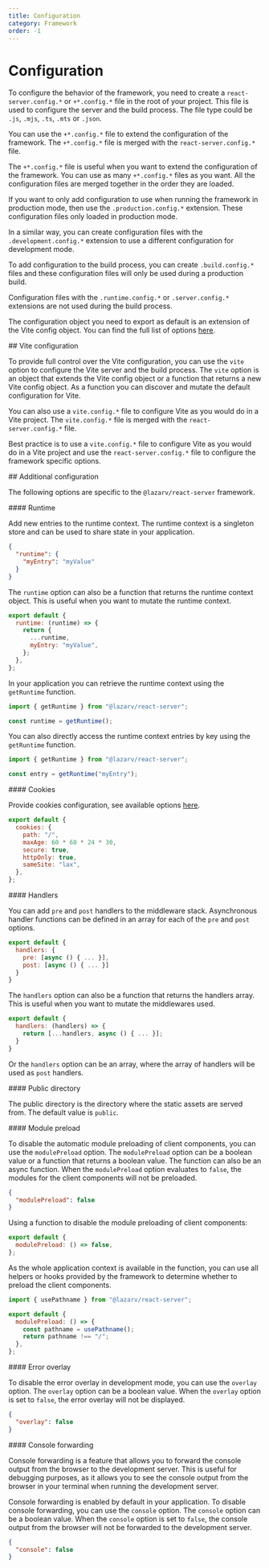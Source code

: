 ```yaml
---
title: Configuration
category: Framework
order: -1
---
```



# Configuration

To configure the behavior of the framework, you need to create a `react-server.config.*` or `+*.config.*` file in the root of your project. This file is used to configure the server and the build process. The file type could be `.js`, `.mjs`, `.ts`, `.mts` or `.json`.

You can use the `+*.config.*` file to extend the configuration of the framework. The `+*.config.*` file is merged with the `react-server.config.*` file.

The `+*.config.*` file is useful when you want to extend the configuration of the framework. You can use as many `+*.config.*` files as you want. All the configuration files are merged together in the order they are loaded.

If you want to only add configuration to use when running the framework in production mode, then use the `.production.config.*` extension. These configuration files only loaded in production mode.

In a similar way, you can create configuration files with the `.development.config.*` extension to use a different configuration for development mode.

To add configuration to the build process, you can create `.build.config.*` files and these configuration files will only be used during a production build.

Configuration files with the `.runtime.config.*` or `.server.config.*` extensions are not used during the build process.

The configuration object you need to export as default is an extension of the Vite config object. You can find the full list of options [here](https://vitejs.dev/config/).

<Link name="vite-configuration">
## Vite configuration
</Link>

To provide full control over the Vite configuration, you can use the `vite` option to configure the Vite server and the build process. The `vite` option is an object that extends the Vite config object or a function that returns a new Vite config object. As a function you can discover and mutate the default configuration for Vite.

You can also use a `vite.config.*` file to configure Vite as you would do in a Vite project. The `vite.config.*` file is merged with the `react-server.config.*` file.

Best practice is to use a `vite.config.*` file to configure Vite as you would do in a Vite project and use the `react-server.config.*` file to configure the framework specific options.

<Link name="additional-configuration">
## Additional configuration
</Link>

The following options are specific to the `@lazarv/react-server` framework.

<Link name="runtime">
#### Runtime
</Link>

Add new entries to the runtime context. The runtime context is a singleton store and can be used to share state in your application.

```json filename="react-server.runtime.config.json"
{
  "runtime": {
    "myEntry": "myValue"
  }
}
```

The `runtime` option can also be a function that returns the runtime context object. This is useful when you want to mutate the runtime context.

```mjs filename="react-server.runtime.config.mjs"
export default {
  runtime: (runtime) => {
    return {
      ...runtime,
      myEntry: "myValue",
    };
  },
};
```

In your application you can retrieve the runtime context using the `getRuntime` function.

```mjs
import { getRuntime } from "@lazarv/react-server";

const runtime = getRuntime();
```

You can also directly access the runtime context entries by key using the `getRuntime` function.

```mjs
import { getRuntime } from "@lazarv/react-server";

const entry = getRuntime("myEntry");
```

<Link name="cookies">
#### Cookies
</Link>

Provide cookies configuration, see available options [here](https://www.npmjs.com/package/cookie#options-1).

```mjs filename="react-server.config.mjs"
export default {
  cookies: {
    path: "/",
    maxAge: 60 * 60 * 24 * 30,
    secure: true,
    httpOnly: true,
    sameSite: "lax",
  },
};
```

<Link name="handlers">
#### Handlers
</Link>

You can add `pre` and `post` handlers to the middleware stack. Asynchronous handler functions can be defined in an array for each of the `pre` and `post` options.

```mjs filename="react-server.config.mjs"
export default {
  handlers: {
    pre: [async () { ... }],
    post: [async () { ... }]
  }
}
```

The `handlers` option can also be a function that returns the handlers array. This is useful when you want to mutate the middlewares used.

```mjs filename="react-server.config.mjs"
export default {
  handlers: (handlers) => {
    return [...handlers, async () { ... }];
  }
}
```

Or the `handlers` option can be an array, where the array of handlers will be used as `post` handlers.

<Link name="public">
#### Public directory
</Link>

The public directory is the directory where the static assets are served from. The default value is `public`.

<Link name="module-preload">
#### Module preload
</Link>

To disable the automatic module preloading of client components, you can use the `modulePreload` option. The `modulePreload` option can be a boolean value or a function that returns a boolean value. The function can also be an async function. When the `modulePreload` option evaluates to `false`, the modules for the client components will not be preloaded.

```json filename="react-server.config.json"
{
  "modulePreload": false
}
```

Using a function to disable the module preloading of client components:

```mjs filename="react-server.config.mjs"
export default {
  modulePreload: () => false,
};
```

As the whole application context is available in the function, you can use all helpers or hooks provided by the framework to determine whether to preload the client components.

```mjs filename="react-server.config.mjs"
import { usePathname } from "@lazarv/react-server";

export default {
  modulePreload: () => {
    const pathname = usePathname();
    return pathname !== "/";
  },
};
```

<Link name="error">
#### Error overlay
</Link>

To disable the error overlay in development mode, you can use the `overlay` option. The `overlay` option can be a boolean value. When the `overlay` option is set to `false`, the error overlay will not be displayed.

```json filename="react-server.config.json"
{
  "overlay": false
}
```

<Link name="console">
#### Console forwarding
</Link>

Console forwarding is a feature that allows you to forward the console output from the browser to the development server. This is useful for debugging purposes, as it allows you to see the console output from the browser in your terminal when running the development server.

Console forwarding is enabled by default in your application. To disable console forwarding, you can use the `console` option. The `console` option can be a boolean value. When the `console` option is set to `false`, the console output from the browser will not be forwarded to the development server.

```json filename="react-server.config.json"
{
  "console": false
}
```
